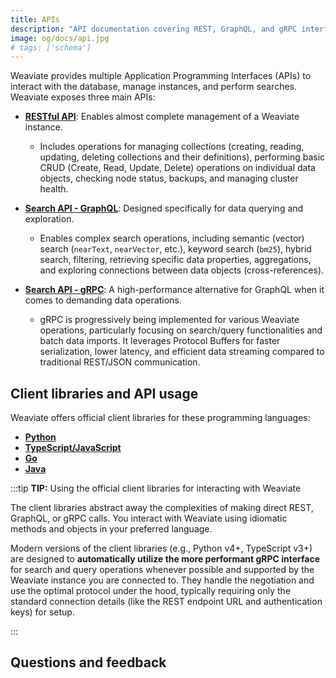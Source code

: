 ```yaml
---
title: APIs
description: "API documentation covering REST, GraphQL, and gRPC interfaces for Weaviate database operations."
image: og/docs/api.jpg
# tags: ['schema']
---
```


Weaviate provides multiple Application Programming Interfaces (APIs) to interact with the database, manage instances, and perform searches. Weaviate exposes three main APIs:

- **[RESTful API](./rest.md)**: Enables almost complete management of a Weaviate instance.

  - Includes operations for managing collections (creating, reading, updating, deleting collections and their definitions), performing basic CRUD (Create, Read, Update, Delete) operations on individual data objects, checking node status, backups, and managing cluster health.

- **[Search API - GraphQL](./graphql/index.md)**: Designed specifically for data querying and exploration.

  - Enables complex search operations, including semantic (vector) search (`nearText`, `nearVector`, etc.), keyword search (`bm25`), hybrid search, filtering, retrieving specific data properties, aggregations, and exploring connections between data objects (cross-references).

- **[Search API - gRPC](./grpc.md)**: A high-performance alternative for GraphQL when it comes to demanding data operations.

  - gRPC is progressively being implemented for various Weaviate operations, particularly focusing on search/query functionalities and batch data imports. It leverages Protocol Buffers for faster serialization, lower latency, and efficient data streaming compared to traditional REST/JSON communication.

## Client libraries and API usage

Weaviate offers official client libraries for these programming languages:

- **[Python](../client-libraries/python/index.mdx)**
- **[TypeScript/JavaScript](../client-libraries/typescript/index.mdx)**
- **[Go](../client-libraries/go.md)**
- **[Java](../client-libraries/java.md)**

:::tip **TIP:** Using the official client libraries for interacting with Weaviate

The client libraries abstract away the complexities of making direct REST, GraphQL, or gRPC calls. You interact with Weaviate using idiomatic methods and objects in your preferred language.

Modern versions of the client libraries (e.g., Python v4+, TypeScript v3+) are designed to **automatically utilize the more performant gRPC interface** for search and query operations whenever possible and supported by the Weaviate instance you are connected to. They handle the negotiation and use the optimal protocol under the hood, typically requiring only the standard connection details (like the REST endpoint URL and authentication keys) for setup.

:::

## Questions and feedback


<DocsFeedback />
